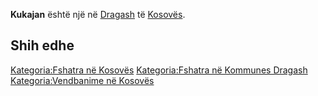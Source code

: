 {{Fshat në 
 | Emri                = Kukajan
 | EmriAlt                = 
 | NAME_SHORT_FORM=      
 | NAME_GENERIC=      
 | NAME_SORT_NAME_RO=      KUKAJAN
 | FULL_NAME_RO = Kukajan
 | FULL_NAME_ND_RO=Kukajan
 | SORT_NAME_RG=KUKAJAN
 | FULL_NAME_RG=Kukajan
 | FULL_NAME_ND_RG=Kukajan
 | SRP_NAME_SHORT_FORM=      
 | SRP_NAME_GENERIC=      
 | SRP_NAME_SORT_NAME_RO=      
 | SRP_FULL_NAME_RO = 
 | SRP_FULL_NAME_ND_RO=
 | SRP_SORT_NAME_RG=
 | SRP_FULL_NAME_RG=
 | SRP_FULL_NAME_ND_RG=
 | Emri (Rasa dhanore) = 
 | Figura              = 
 | Shteti              = Kosovo
 | Komuna              = Dragash
 | Kodi postar         = 
 | Sipërfaqja          = 

 | Popullsia           = 

 | Regj. i popullsisë  = 
 | Dend. e popullsisë  = 
 | Faqja zyrtare       = 
 <!--- Koordinatat ----> 
 | Gjerësia            = 42.049444
 | Gjatësia            = 20.655833
 | Lartësia            = 
}}
'''Kukajan''' është një [[]] në [[Dragash]] të [[Kosovës]].

<!-- == Gjeografia == -->
<!-- == Historia == -->
<!-- == Demografia == -->
== Shih edhe ==
{{Komuna Dragash}}
{{Kosovo-Administrata-Cung}}

[[Kategoria:Fshatra në Kosovës]]
[[Kategoria:Fshatra në Kommunes Dragash]]
[[Kategoria:Vendbanime në Kosovës]]